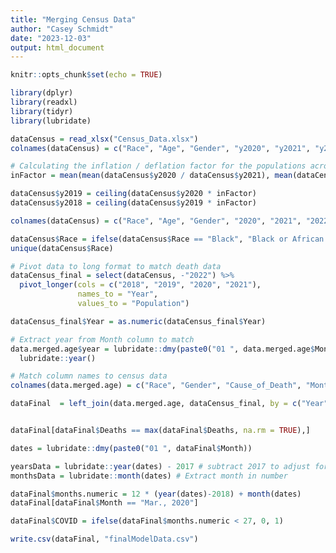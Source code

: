 ```yaml
---
title: "Merging Census Data"
author: "Casey Schmidt"
date: "2023-12-03"
output: html_document
---
```


```r
knitr::opts_chunk$set(echo = TRUE)
```

```r
library(dplyr)
library(readxl)
library(tidyr)
library(lubridate)
```


```r
dataCensus = read_xlsx("Census_Data.xlsx")
colnames(dataCensus) = c("Race", "Age", "Gender", "y2020", "y2021", "y2022")

# Calculating the inflation / deflation factor for the populations across years 
inFactor = mean(mean(dataCensus$y2020 / dataCensus$y2021), mean(dataCensus$y2021 / dataCensus$y2022))

dataCensus$y2019 = ceiling(dataCensus$y2020 * inFactor)
dataCensus$y2018 = ceiling(dataCensus$y2019 * inFactor)

colnames(dataCensus) = c("Race", "Age", "Gender", "2020", "2021", "2022", "2019", "2018") 

dataCensus$Race = ifelse(dataCensus$Race == "Black", "Black or African American", dataCensus$Race)
unique(dataCensus$Race)

# Pivot data to long format to match death data
dataCensus_final = select(dataCensus, -"2022") %>%
  pivot_longer(cols = c("2018", "2019", "2020", "2021"), 
               names_to = "Year", 
               values_to = "Population")

dataCensus_final$Year = as.numeric(dataCensus_final$Year)

```

```r
# Extract year from Month column to match 
data.merged.age$year = lubridate::dmy(paste0("01 ", data.merged.age$Month)) %>%
  lubridate::year()

# Match column names to census data
colnames(data.merged.age) = c("Race", "Gender", "Cause_of_Death", "Month", "Age", "Deaths", "Year")

dataFinal  = left_join(data.merged.age, dataCensus_final, by = c("Year", "Age", "Gender", "Race"))


dataFinal[dataFinal$Deaths == max(dataFinal$Deaths, na.rm = TRUE),]

dates = lubridate::dmy(paste0("01 ", dataFinal$Month))

yearsData = lubridate::year(dates) - 2017 # subtract 2017 to adjust for first year being 2018
monthsData = lubridate::month(dates) # Extract month in number

dataFinal$months.numeric = 12 * (year(dates)-2018) + month(dates)
dataFinal[dataFinal$Month == "Mar., 2020"]

dataFinal$COVID = ifelse(dataFinal$months.numeric < 27, 0, 1)

write.csv(dataFinal, "finalModelData.csv")

```

